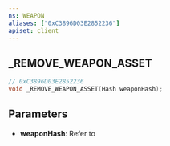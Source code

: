 ```yaml
---
ns: WEAPON
aliases: ["0xC3896D03E2852236"]
apiset: client
---
```

## _REMOVE_WEAPON_ASSET

```c
// 0xC3896D03E2852236
void _REMOVE_WEAPON_ASSET(Hash weaponHash);
```


## Parameters
* **weaponHash**: Refer to <EmbeddedEnum type="eWeaponHash" />
